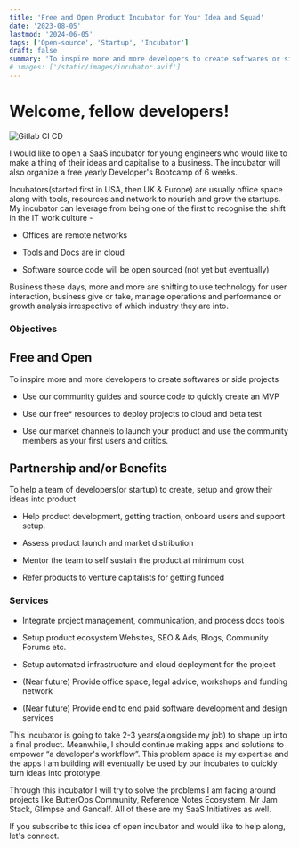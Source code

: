 ```yaml
---
title: 'Free and Open Product Incubator for Your Idea and Squad'
date: '2023-08-05'
lastmod: '2024-06-05'
tags: ['Open-source', 'Startup', 'Incubator']
draft: false
summary: 'To inspire more and more developers to create softwares or side projects'
# images: ['/static/images/incubator.avif']
---
```


Welcome, fellow developers!
====

![Gitlab CI CD](/static/images/incubator.avif)

I would like to open a SaaS incubator for young engineers who would like to make a thing of their ideas and capitalise to a business. The incubator will also organize a free yearly Developer's Bootcamp of 6 weeks.

Incubators(started first in USA, then UK & Europe) are usually office space along with tools, resources and network to nourish and grow the startups. My incubator can leverage from being one of the first to recognise the shift in the IT work culture -

- Offices are remote networks

- Tools and Docs are in cloud

- Software source code will be open sourced (not yet but eventually)

Business these days, more and more are shifting to use technology for user interaction, business give or take, manage operations and performance or growth analysis irrespective of which industry they are into.

### Objectives

## Free and Open

To inspire more and more developers to create softwares or side projects

- Use our community guides and source code to quickly create an MVP

- Use our free* resources to deploy projects to cloud and beta test

- Use our market channels to launch your product and use the community members as your first users and critics.

## Partnership and/or Benefits

To help a team of developers(or startup) to create, setup and grow their ideas into product

- Help product development, getting traction, onboard users and support setup.

- Assess product launch and market distribution

- Mentor the team to self sustain the product at minimum cost

- Refer products to venture capitalists for getting funded

### Services

- Integrate project management, communication, and process docs tools

- Setup product ecosystem Websites, SEO & Ads, Blogs, Community Forums etc.

- Setup automated infrastructure and cloud deployment for the project

- (Near future) Provide office space, legal advice, workshops and funding network

- (Near future) Provide end to end paid software development and design services

This incubator is going to take 2-3 years(alongside my job) to shape up into a final product. Meanwhile, I should continue making apps and solutions to empower “a developer's workflow”. This problem space is my expertise and the apps I am building will eventually be used by our incubates to quickly turn ideas into prototype.

Through this incubator I will try to solve the problems I am facing around projects like ButterOps Community, Reference Notes Ecosystem, Mr Jam Stack, Glimpse and Gandalf. All of these are my SaaS Initiatives as well.

If you subscribe to this idea of open incubator and would like to help along, let's connect.
